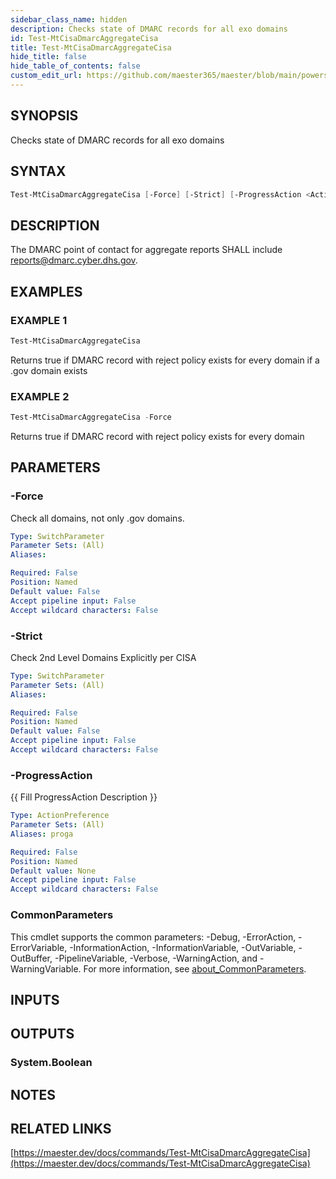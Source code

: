 ```yaml
---
sidebar_class_name: hidden
description: Checks state of DMARC records for all exo domains
id: Test-MtCisaDmarcAggregateCisa
title: Test-MtCisaDmarcAggregateCisa
hide_title: false
hide_table_of_contents: false
custom_edit_url: https://github.com/maester365/maester/blob/main/powershell/public/Test-MtCisaDmarcAggregateCisa.ps1
---
```


## SYNOPSIS

Checks state of DMARC records for all exo domains

## SYNTAX

```powershell
Test-MtCisaDmarcAggregateCisa [-Force] [-Strict] [-ProgressAction <ActionPreference>] [<CommonParameters>]
```

## DESCRIPTION

The DMARC point of contact for aggregate reports SHALL include reports@dmarc.cyber.dhs.gov.

## EXAMPLES

### EXAMPLE 1

```powershell
Test-MtCisaDmarcAggregateCisa
```

Returns true if DMARC record with reject policy exists for every domain if a .gov domain exists

### EXAMPLE 2

```powershell
Test-MtCisaDmarcAggregateCisa -Force
```

Returns true if DMARC record with reject policy exists for every domain

## PARAMETERS

### -Force

Check all domains, not only .gov domains.

```yaml
Type: SwitchParameter
Parameter Sets: (All)
Aliases:

Required: False
Position: Named
Default value: False
Accept pipeline input: False
Accept wildcard characters: False
```

### -Strict

Check 2nd Level Domains Explicitly per CISA

```yaml
Type: SwitchParameter
Parameter Sets: (All)
Aliases:

Required: False
Position: Named
Default value: False
Accept pipeline input: False
Accept wildcard characters: False
```

### -ProgressAction

\{\{ Fill ProgressAction Description \}\}

```yaml
Type: ActionPreference
Parameter Sets: (All)
Aliases: proga

Required: False
Position: Named
Default value: None
Accept pipeline input: False
Accept wildcard characters: False
```

### CommonParameters

This cmdlet supports the common parameters: -Debug, -ErrorAction, -ErrorVariable, -InformationAction, -InformationVariable, -OutVariable, -OutBuffer, -PipelineVariable, -Verbose, -WarningAction, and -WarningVariable. For more information, see [about_CommonParameters](http://go.microsoft.com/fwlink/?LinkID=113216).

## INPUTS

## OUTPUTS

### System.Boolean

## NOTES

## RELATED LINKS

[https://maester.dev/docs/commands/Test-MtCisaDmarcAggregateCisa](https://maester.dev/docs/commands/Test-MtCisaDmarcAggregateCisa)

